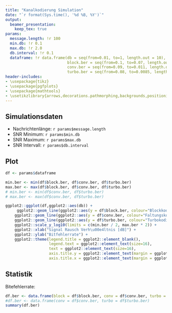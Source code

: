 ```yaml
---
title: "Kanalkodierung Simulation"
date: "`r format(Sys.time(), '%d %B, %Y')`"
output: 
  beamer_presentation:
    keep_tex: true
params:
  message.length: !r 100
  min.db: !r 0.1
  max.db: !r 2.0
  db.interval: !r 0.1
  dataframe: !r data.frame(db = seq(from=0.01, to=1, length.out = 10),
                           block.ber = seq(from=0.1, to=0.07, length.out = 10),
                           conv.ber = seq(from=0.09, to=0.011, length.out = 10),
                           turbo.ber = seq(from=0.08, to=0.0085, length.out = 10))
header-includes:
- \usepackage{tikz}
- \usepackage{pgfplots}
- \usepackage{mathtools}
- \usetikzlibrary{arrows,decorations.pathmorphing,backgrounds,positioning,fit,petri,calc}
---
```


## Simulationsdaten

- Nachrichtenlänge: `r params$message.length`
- SNR Minimum: `r params$min.db`
- SNR Maximum: `r params$max.db`
- SNR Intervall: `r params$db.interval`

## Plot

```r

df <- params$dataframe

min.ber <- min(df$block.ber, df$conv.ber, df$turbo.ber)
max.ber <- max(df$block.ber, df$conv.ber, df$turbo.ber)
# min.ber <- min(df$conv.ber, df$turbo.ber)
# max.ber <- max(df$conv.ber, df$turbo.ber)

ggplot2::ggplot(df,ggplot2::aes(db)) + 
     ggplot2::geom_line(ggplot2::aes(y = df$block.ber, colour="Blockkodierung")) +
    ggplot2::geom_line(ggplot2::aes(y = df$conv.ber, colour="Faltungskodierung")) +
    ggplot2::geom_line(ggplot2::aes(y = df$turbo.ber, colour="Turbokodierung")) +
    ggplot2::scale_y_log10(limits = c(min.ber / 2, max.ber * 2)) + 
    ggplot2::xlab("Signal Rausch Verh\u00e4ltnis [dB]") + 
    ggplot2::ylab("Bitfehlerrate") +
    ggplot2::theme(legend.title = ggplot2::element_blank(), 
                   legend.text = ggplot2::element_text(size=16),
                   text = ggplot2::element_text(size=16),
                   axis.title.y = ggplot2::element_text(margin = ggplot2::margin(0,20,0,0)),
                   axis.title.x = ggplot2::element_text(margin = ggplot2::margin(20,0,0,0)))
```

## Statistik

Bitefehlerrate:

```r
df.ber <- data.frame(block = df$block.ber, conv = df$conv.ber, turbo = df$turbo.ber)
#df.ber <- data.frame(conv = df$conv.ber, turbo = df$turbo.ber)
summary(df.ber)
```
